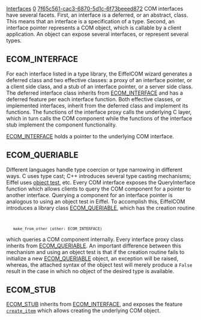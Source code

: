 [[Property:title|Interfaces]]
[[Property:weight|0]]
[[Property:uuid|7f65c561-cac3-6870-5d1c-6f73beeed872]]
COM interfaces have several facets. First, an interface is a deferred, or an abstract, class. This means that an interface is a specification of a type. Second, an interface pointer represents a COM object, which is callable by a client application. An object can expose several interfaces, or represent several types. 

==ECOM_INTERFACE==

For each interface listed in a type library, the EiffelCOM wizard generates a deferred class and two effective classes: a proxy of an interface pointer, or a client side class, and a stub of an interface pointer, or a server side class. The deferred interface class inherits from [[ref:libraries/com/reference/ecom_interface_chart|<eiffel>ECOM_INTERFACE</eiffel>]] and has a deferred feature per each interface function. Both effective classes, or implemented interfaces, inherit from the deferred class and implement its functions. The functions of the interface proxy calls the underlying C layer, which in turn calls the COM component while the functions of the interface stub implement the component functionality. 

[[ref:libraries/com/reference/ecom_interface_chart|ECOM_INTERFACE]]  holds a pointer to the underlying COM interface. 

==ECOM_QUERIABLE==

Different languages handle type coercion or type narrowing in different ways. C uses type cast; C++ introduces several type casting mechanisms; Eiffel uses [[ET: Inheritance#Object test|object test]], etc. Every COM interface exposes the <eiffel>QueryInterface</eiffel> function which allows clients to query the COM component for a pointer to another interface. Querying a component for an interface pointer is analogous to using an object test in Eiffel. To accomplish this, EiffelCOM introduces a library class [[ref:libraries/com/reference/ecom_queriable_chart|ECOM_QUERIABLE]], which has the creation routine 
<code>
    make_from_other (other: ECOM_INTERFACE)</code>

which queries a COM component internally. Every interface proxy class inherits from [[ref:libraries/com/reference/ecom_queriable_chart|ECOM_QUERIABLE]]. An important difference between this mechanism and using an object test is that if the creation routine fails to initialize a new [[ref:libraries/com/reference/ecom_queriable_chart|ECOM_QUERIABLE]] object, an exception will be raised, whereas, the <eiffel>attached</eiffel> syntax of the object test will merely produce a <code>False</code> result in the case in which no object  of the desired type is available.

==ECOM_STUB==

[[ref:libraries/com/reference/ecom_stub_chart|ECOM_STUB]] inherits from [[ref:libraries/com/reference/ecom_interface_chart|ECOM_INTERFACE]], and exposes the feature [[ref:libraries/com/reference/ecom_stub_chart|<code>create_item</code>]] which allows creating the underlying COM object. 




